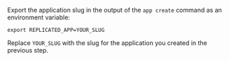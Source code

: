 
Export the application slug in the output of the `app create` command as an environment variable:

```
export REPLICATED_APP=YOUR_SLUG
```
Replace `YOUR_SLUG` with the slug for the application you created in the previous step.